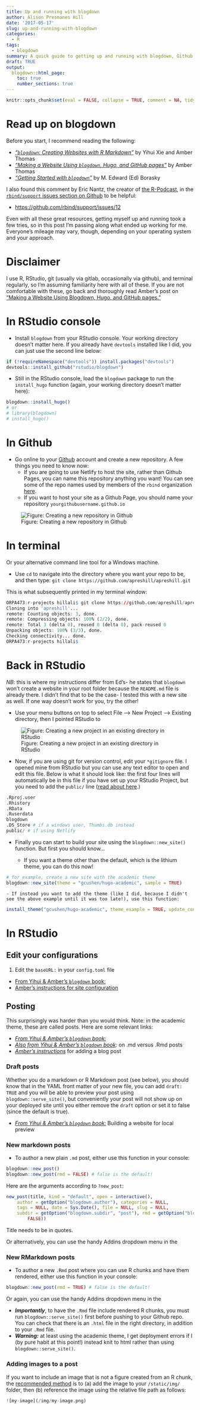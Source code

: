 ```yaml
---
title: Up and running with blogdown
author: Alison Presmanes Hill
date: '2017-05-17'
slug: up-and-running-with-blogdown
categories:
  - R
tags:
  - blogdown
summary: A quick guide to getting up and running with blogdown, Github, and Netlify
draft: TRUE
output:
  blogdown::html_page:
    toc: true
    number_sections: true
---
```


```r
knitr::opts_chunk$set(eval = FALSE, collapse = TRUE, comment = NA, tidy = FALSE)
```


# Read up on blogdown

Before you start, I recommend reading the following:

* _["`blogdown`: Creating Websites with R Markdown"](https://bookdown.org/yihui/blogdown/)_ by Yihui Xie and Amber Thomas
* _["Making a Website Using `blogdown`, Hugo, and GitHub pages"](https://proquestionasker.github.io/blog/Making_Site/)_ by Amber Thomas
* _["Getting Started with `blogdown`"](https://www.znmeb.mobi/2017/05/12/getting-started-with-blogdown/)_ by M. Edward (Ed) Borasky

I also found this comment by Eric Nantz, the creator of [the R-Podcast](http://r-podcast.org), in the [`rbind/support` issues section on Github](https://github.com/rbind/support) to be helpful:

* [https://github.com/rbind/support/issues/12](https://github.com/rbind/support/issues/12)

Even with all these great resources, getting myself up and running took a few tries, so in this post I'm passing along what ended up working for me. Everyone's mileage may vary, though, depending on your operating system and your approach.

# Disclaimer

I use R, RStudio, git (usually via gitlab, occasionally via github), and terminal regularly, so I'm assuming familiarity here with all of these. If you are not comfortable with these, go back and thoroughly read Amber's post on ["Making a Website Using Blogdown, Hugo, and GitHub pages."](https://proquestionasker.github.io/blog/Making_Site/)

# In RStudio console


* Install `blogdown` from your RStudio console. Your working directory doesn't matter here. If you already have `devtools` installed like I did, you can just use the second line below:

```r
if (!requireNamespace("devtools")) install.packages("devtools")
devtools::install_github("rstudio/blogdown")
```

* Still in the RStudio console, load the `blogdown` package to run the `install_hugo` function (again, your working directory doesn't matter here): 

```r
blogdown::install_hugo()
# or
# library(blogdown)
# install_hugo()
```

# In Github

* Go online to your [Github](https://github.com) account and create a new repository. A few things you need to know now:
    - If you are going to use Netlify to host the site, rather than Github Pages, you can name this repository anything you want! You can see some of the repo names used by members of the `rbind` organization [here](https://github.com/rbind/repositories).
    - If you want to host your site as a Github Page, you should name your repository `yourgithubusername.github.io`

![Figure: Creating a new repository in Github](/img/github-new-repo.png)


    
# In terminal

Or your alternative command line tool for a Windows machine.
    
* Use `cd` to navigate into the directory where you want your repo to be, and then type:
`git clone https://github.com/apreshill/apreshill.git`

This is what subsequently printed in my terminal window:

```r
ORPA473:r-projects hillali$ git clone https://github.com/apreshill/apreshill.git
Cloning into 'apreshill'...
remote: Counting objects: 3, done.
remote: Compressing objects: 100% (2/2), done.
remote: Total 3 (delta 0), reused 0 (delta 0), pack-reused 0
Unpacking objects: 100% (3/3), done.
Checking connectivity... done.
ORPA473:r-projects hillali$ 
```

# Back in RStudio

_NB_: this is where my instructions differ from Ed's- he states that `blogdown` won't create a website in your root folder because the `README.md` file is already there. I didn't find that to be the case- I tested this with a new site as well. If one way doesn't work for you, try the other!

* Use your menu buttons on top to select File --> New Project --> Existing directory, then I pointed RStudio to 

![Figure: Creating a new project in an existing directory in RStudio](/img/r-project-existing-directory.png)

* Now, if you are using git for version control, edit your `*gitignore` file. I opened mine from RStudio but you can use any text editor to open and edit this file. Below is what it should look like: the first four lines will automatically be in this file if you have set up your RStudio Project, but you need to add the `public/` line ([read about here](https://bookdown.org/yihui/blogdown/version-control.html).)

```r
.Rproj.user
.Rhistory
.RData
.Ruserdata
blogdown
.DS_Store # if a windows user, Thumbs.db instead
public/ # if using Netlify
```


* Finally you can start to build your site using the `blogdown::new_site()` function. But first you should know...

    - If you want a theme other than the default, which is the lithium theme, you can do this now!
    
```r
# for example, create a new site with the academic theme
blogdown::new_site(theme = "gcushen/hugo-academic", sample = TRUE)
```

    
    - If instead you want to add the theme (like I did, because I didn't see the above example until it was too late!), use this function:
    
```r
install_theme("gcushen/hugo-academic", theme_example = TRUE, update_config = TRUE)
```

# In RStudio

## Edit your configurations

1. Edit the `baseURL:` in your `config.toml` file

* [From Yihui & Amber's `blogdown` book:](https://bookdown.org/yihui/blogdown/configuration.html#toml-syntax)
* [Amber's instructions for site configuration](https://proquestionasker.github.io/blog/Making_Site/#site-configuration)


## Posting

This surprisingly was harder than you would think. Note: in the academic theme, these are called posts. Here are some relevant links:

* _[From Yihui & Amber's `blogdown` book:](https://bookdown.org/yihui/blogdown/rstudio-ide.html)_
* _[Also from Yihui & Amber's `blogdown` book](https://bookdown.org/yihui/blogdown/output-format.html):_ on .md versus .Rmd posts
* _[Amber's instructions](https://proquestionasker.github.io/blog/Making_Site/#adding-a-blog-post-or-portfolio-piece)_ for adding a blog post

### Draft posts

Whether you do a markdown or R Markdown post (see below), you should know that in the YAML front matter of your new file, you can add `draft: TRUE` and you will be able to preview your post using `blogdown::serve_site()`, but conveniently your post will not show up on your deployed site until you either remove the `draft` option or set it to false (since the default is true).

* _[From Yihui & Amber's `blogdown` book:](https://bookdown.org/yihui/blogdown/local-preview.html)_ Building a website for local preview


### New markdown posts

* To author a new plain `.md` post, either use this function in your console:

```r
blogdown::new_post()
blogdown::new_post(rmd = FALSE) # false is the default!
```

Here are the arguments according to `?new_post`:

```r
new_post(title, kind = "default", open = interactive(), 
    author = getOption("blogdown.author"), categories = NULL, 
    tags = NULL, date = Sys.Date(), file = NULL, slug = NULL, 
    subdir = getOption("blogdown.subdir", "post"), rmd = getOption("blogdown.rmd", 
        FALSE))
```

Title needs to be in quotes.

Or alternatively, you can use the handy Addins dropdown menu in the 

### New RMarkdown posts

* To author a new `.Rmd` post where you can use R chunks and have them rendered, either use this function in your console:

```r
blogdown::new_post(rmd = TRUE) # false is the default!
```

Or again, you can use the handy Addins dropdown menu in the 

* _**Importantly**_, to have the `.Rmd` file include rendered R chunks, you must run `blogdown::serve_site()` first before pushing to your Github repo. You can check that there is an `.html` file in the right directory, in addition to your `.Rmd` file. 
* _**Warning:**_ at least using the academic theme, I get deployment errors if I (by pure habit at this point!) instead knit to html rather than using `blogdown::serve_site()`. 


### Adding images to a post

If you want to include an image that is not a figure created from an R chunk, the [recommended method](https://github.com/rstudio/blogdown/issues/45) is to (a) add the image to your `/static/img/` folder, then (b) reference the image using the relative file path as follows:

```r
![my-image](/img/my-image.png)
```

